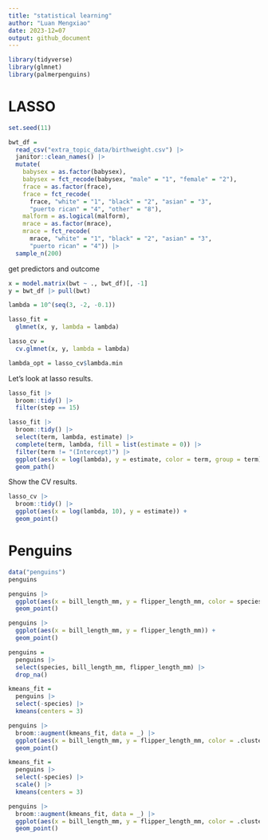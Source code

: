 ```yaml
---
title: "statistical learning"
author: "Luan Mengxiao"
date: 2023-12=07
output: github_document
---
```


```r
library(tidyverse)
library(glmnet)
library(palmerpenguins)
```

# LASSO

```r
set.seed(11)

bwt_df = 
  read_csv("extra_topic_data/birthweight.csv") |> 
  janitor::clean_names() |>
  mutate(
    babysex = as.factor(babysex),
    babysex = fct_recode(babysex, "male" = "1", "female" = "2"),
    frace = as.factor(frace),
    frace = fct_recode(
      frace, "white" = "1", "black" = "2", "asian" = "3", 
      "puerto rican" = "4", "other" = "8"),
    malform = as.logical(malform),
    mrace = as.factor(mrace),
    mrace = fct_recode(
      mrace, "white" = "1", "black" = "2", "asian" = "3", 
      "puerto rican" = "4")) |> 
  sample_n(200)
```

get predictors and outcome

```r
x = model.matrix(bwt ~ ., bwt_df)[, -1]
y = bwt_df |> pull(bwt)
```

```r
lambda = 10^(seq(3, -2, -0.1))

lasso_fit = 
  glmnet(x, y, lambda = lambda)

lasso_cv = 
  cv.glmnet(x, y, lambda = lambda)

lambda_opt = lasso_cv$lambda.min
```

Let's look at lasso results.

```r
lasso_fit |>
  broom::tidy() |>
  filter(step == 15)

lasso_fit |>
  broom::tidy() |>
  select(term, lambda, estimate) |>
  complete(term, lambda, fill = list(estimate = 0)) |>
  filter(term != "(Intercept)") |>
  ggplot(aes(x = log(lambda), y = estimate, color = term, group = term)) +
  geom_path()
```

Show the CV results.

```r
lasso_cv |> 
  broom::tidy() |> 
  ggplot(aes(x = log(lambda, 10), y = estimate)) + 
  geom_point()  
```

# Penguins

```r
data("penguins")
penguins

penguins |>
  ggplot(aes(x = bill_length_mm, y = flipper_length_mm, color = species)) +
  geom_point()

penguins |>
  ggplot(aes(x = bill_length_mm, y = flipper_length_mm)) +
  geom_point()

penguins = 
  penguins |>
  select(species, bill_length_mm, flipper_length_mm) |>
  drop_na()

kmeans_fit = 
  penguins |>
  select(-species) |>
  kmeans(centers = 3)

penguins |>
  broom::augment(kmeans_fit, data = _) |>
  ggplot(aes(x = bill_length_mm, y = flipper_length_mm, color = .cluster)) +
  geom_point()

kmeans_fit = 
  penguins |>
  select(-species) |>
  scale() |>
  kmeans(centers = 3)

penguins |>
  broom::augment(kmeans_fit, data = _) |>
  ggplot(aes(x = bill_length_mm, y = flipper_length_mm, color = .cluster)) +
  geom_point()
```

